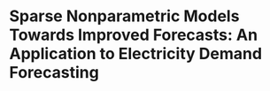 # Sparse Nonparametric Models Towards Improved Forecasts: An Application to Electricity Demand Forecasting {#sec-Elec}

